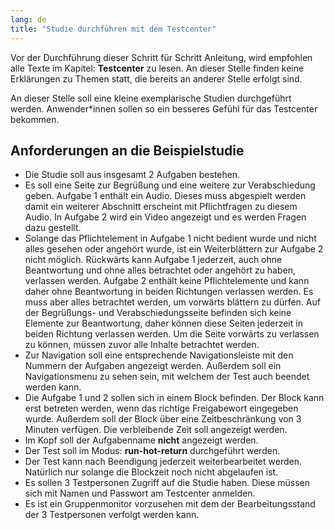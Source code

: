 ```yaml
---
lang: de
title: "Studie durchführen mit dem Testcenter"
---
```


::: {.callout-note}
Vor der Durchführung dieser Schritt für Schritt Anleitung, wird empfohlen alle Texte im Kapitel: **Testcenter** zu lesen. An dieser Stelle finden keine Erklärungen zu Themen statt, die bereits an anderer Stelle erfolgt sind. 
:::

An dieser Stelle soll eine kleine exemplarische Studien durchgeführt werden. Anwender\*innen sollen so ein besseres Gefühl für das Testcenter bekommen.

## Anforderungen an die Beispielstudie

* Die Studie soll aus insgesamt 2 Aufgaben bestehen. 
* Es soll eine Seite zur Begrüßung und eine weitere zur Verabschiedung geben. Aufgabe 1 enthält ein Audio. Dieses muss abgespielt werden damit ein weiterer Abschnitt erscheint mit Pflichtfragen zu diesem Audio. In Aufgabe 2 wird ein Video angezeigt und es werden Fragen dazu gestellt.
* Solange das Pflichtelement in Aufgabe 1 nicht bedient wurde und nicht alles gesehen oder angehört wurde, ist ein Weiterblättern zur Aufgabe 2 nicht möglich. Rückwärts kann Aufgabe 1 jederzeit, auch ohne Beantwortung und ohne alles betrachtet oder angehört zu haben, verlassen werden. Aufgabe 2 enthält keine Pflichtelemente und kann daher ohne Beantwortung in beiden Richtungen verlassen werden. Es muss aber alles betrachtet werden, um vorwärts blättern zu dürfen. Auf der Begrüßungs- und Verabschiedungsseite befinden sich keine Elemente zur Beantwortung, daher können diese Seiten jederzeit in beiden Richtung verlassen werden. Um die Seite vorwärts zu verlassen zu können, müssen zuvor alle Inhalte betrachtet werden.
* Zur Navigation soll eine entsprechende Navigationsleiste mit den Nummern der Aufgaben angezeigt werden. Außerdem soll ein Navigationsmenu zu sehen sein, mit welchem der Test auch beendet werden kann. 
* Die Aufgabe 1 und 2 sollen sich in einem Block befinden. Der Block kann erst betreten werden, wenn das richtige Freigabewort eingegeben wurde. Außerdem soll der Block über eine Zeitbeschränkung von 3 Minuten verfügen. Die verbleibende Zeit soll angezeigt werden.
* Im Kopf soll der Aufgabenname **nicht** angezeigt werden. 
* Der Test soll im Modus: **run-hot-return** durchgeführt werden. 
* Der Test kann nach Beendigung jederzeit weiterbearbeitet werden. Natürlich nur solange die Blockzeit noch nicht abgelaufen ist. 
* Es sollen 3 Testpersonen Zugriff auf die Studie haben. Diese müssen sich mit Namen und Passwort am Testcenter anmelden. 
* Es ist ein Gruppenmonitor vorzusehen mit dem der Bearbeitungsstand der 3 Testpersonen verfolgt werden kann.